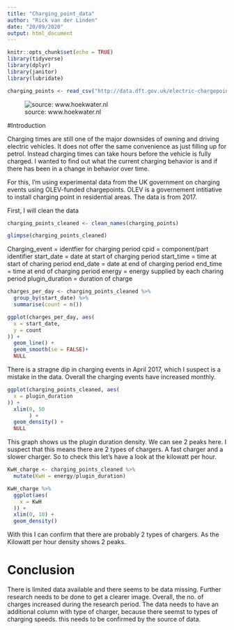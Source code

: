 ```yaml
---
title: "Charging_point_data"
author: "Rick van der Linden"
date: "20/09/2020"
output: html_document
---
```


```r
knitr::opts_chunk$set(echo = TRUE)
library(tidyverse)
library(dplyr)
library(janitor)
library(lubridate)

charging_points <- read_csv("http://data.dft.gov.uk/electric-chargepoints/electric-chargepoint-analysis-2017-raw-domestics-data.csv")
```
![source: www.hoekwater.nl](https://www.hoekwater.nl/wp-content/uploads/2016/04/Oplaadpaal-800x400.jpg)

#Introduction

Charging times are still one of the major downsides of owning and driving electric vehicles. It does not offer the same convenience as just filling up for petrol. Instead charging times can take hours before the vehicle is fully charged. I wanted to find out what the current charging behavior is and if there has been in a change in behavior over time.

For this, I'm using experimental data from the UK government on charging events using OLEV-funded chargepoints. OLEV is a governement intitiative to install charging point in residential areas. The data is from 2017.

First, I will clean the data

```r
charging_points_cleaned <- clean_names(charging_points)

glimpse(charging_points_cleaned)

```

Charging_event  = identfier for charging period
cpid            = component/part identifier
start_date      = date at start of charging period
start_time      = time at start of charing period
end_date        = date at end of charging period
end_time        = time at end of charging period
energy          = energy supplied by each charing period
plugin_duration = duration of charge

```r

charges_per_day <- charging_points_cleaned %>% 
  group_by(start_date) %>% 
  summarise(count = n())

ggplot(charges_per_day, aes(
  x = start_date,
  y = count
)) +
  geom_line() +
  geom_smooth(se = FALSE)+
  NULL

```

There is a stragne dip in charging events in April 2017, which I suspect is a mistake in the data. Overall the charging events have increased monthly.

```r

ggplot(charging_points_cleaned, aes(
  x = plugin_duration
)) +
  xlim(0, 50
       ) +
  geom_density() +
  NULL

```

This graph shows us the plugin duration density. We can see 2 peaks here. I suspect that this means there are 2 types of chargers. A fast charger and a slower charger. So to check this let's have a look at the kilowatt per hour.

```r

KwH_charge <- charging_points_cleaned %>% 
  mutate(KwH = energy/plugin_duration)

KwH_charge %>% 
  ggplot(aes(
    x = KwH
  )) +
  xlim(0, 10) +
  geom_density()
```
With this I can confirm that there are probably 2 types of chargers. As the Kilowatt per hour density shows 2 peaks.

# Conclusion
There is limited data available and there seems to be data missing. Further research needs to be done to get a clearer image. Overall, the no. of charges increased during the research period. The data needs to have an additional column with type of charger, because there seemst to types of charging speeds. this needs to be confirmed by the source of data.
